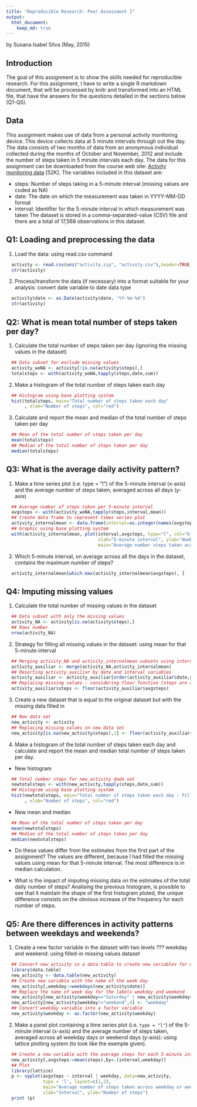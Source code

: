 ```yaml
---
title: "Reproducible Research: Peer Assessment 1"
output: 
  html_document:
    keep_md: true
---
```

by Susana Isabel Silva (May, 2015)

## Introduction

The goal of this assignment is to show the skills needed for reproducible research. For this assignment, I have to write a single R markdown document, that will be processed by knitr and transformed into an HTML file, that have the answers for the questions detailed in the sections below (Q1-Q5).


## Data

This assignment makes use of data from a personal activity monitoring device. This device collects data at 5 minute intervals through out the day. The data consists of two months of data from an anonymous individual collected during the months of October and November, 2012 and include the number of steps taken in 5 minute intervals each day. The data for this assignment can be downloaded from the course web site: [Activity monitoring data](https://d396qusza40orc.cloudfront.net/repdata%2Fdata%2Factivity.zip) [52K]. The variables included in this dataset are:

* steps: Number of steps taking in a 5-minute interval (missing values are coded as NA)
* date: The date on which the measurement was taken in YYYY-MM-DD format
* interval: Identifier for the 5-minute interval in which measurement was taken The dataset is stored in a comma-separated-value (CSV) file and there are a total of 17,568 observations in this dataset.


## Q1: Loading and preprocessing the data

1. Load the data: using read.csv command
```r
  activity <- read.csv(unz("activity.zip", "activity.csv"),header=TRUE)
  str(activity)
```

2. Process/transform the data (if necessary) into a format suitable for your analysis: 
convert date variable to date data type
```r
  activity$date <- as.Date(activity$date, '%Y-%m-%d')
  str(activity)
```


## Q2: What is mean total number of steps taken per day?

1. Calculate the total number of steps taken per day (ignoring the missing values in the dataset)
```r
  ## Data subset for exclude missing values
  activity_woNA <- activity[!is.na(activity$steps),]
  totalsteps <- with(activity_woNA,tapply(steps,date,sum))  
```

2. Make a histogram of the total number of steps taken each day
```r
  ## Histogram using base plotting system
  hist(totalsteps, main="Total number of steps taken each day"
       , xlab="Number of steps", col="red")  
```

3. Calculate and report the mean and median of the total number of steps taken per day
```r
  ## Mean of the total number of steps taken per day
  mean(totalsteps)
  ## Median of the total number of steps taken per day
  median(totalsteps)
```


## Q3: What is the average daily activity pattern?

1. Make a time series plot (i.e. type = "l") of the 5-minute interval (x-axis) and the average number of steps taken, averaged across all days (y-axis)
```r
  ## Average number of steps taken per 5-minute interval
  avgsteps <- with(activity_woNA,tapply(steps,interval,mean))
  ## Create data frame to represent times series plot
  activity_internalmean <- data.frame(interval=as.integer(names(avgsteps)),avgsteps)
  ## Graphic using base plotting system
  with(activity_internalmean, plot(interval,avgsteps, type="l", col="blue",
                                   xlab="5-minute interval", ylab="Number steps",
                                   main="Average number steps taken across all days"))
```

2. Which 5-minute interval, on average across all the days in the dataset, contains the maximum number of steps?
```r
  activity_internalmean[which.max(activity_internalmean$avgsteps), ]
```

## Q4: Imputing missing values

1. Calculate the total number of missing values in the dataset
```r
  ## Data subset with only the missing values
  activity_NA <- activity[is.na(activity$steps),]
  ## Rows number
  nrow(activity_NA)
```

2. Strategy for filling all missing values in the dataset: using mean for that 5-minute interval
```r
  ## Merging activity_NA and activity_internalmean subsets using internalmean
  activity_auxiliar <- merge(activity_NA,activity_internalmean)
  ## Resorting activity_auxiliar by date and interval variables
  activity_auxiliar <- activity_auxiliar[order(activity_auxiliar$date,activity_auxiliar$interval),]
  ## Replacing missing values - considering floor function (steps are a integer variable)
  activity_auxiliar$steps <- floor(activity_auxiliar$avgsteps)
```

3. Create a new dataset that is equal to the original dataset but with the missing data filled in
```r
  ## New data set
  new_activity <- activity
  ## Replacing missing values on new data set
  new_activity[is.na(new_activity$steps),1] <- floor(activity_auxiliar$steps)
```

4. Make a histogram of the total number of steps taken each day and calculate and report the mean and median total number of steps taken per day. 
* New histogram
```r
  ## Total number steps for new_activity dada set
  newtotalsteps <- with(new_activity,tapply(steps,date,sum))
  ## Histogram using base plotting system
  hist(newtotalsteps, main="Total number of steps taken each day - Filling missing values"
       , xlab="Number of steps", col="red")  
```

* New mean and median
```r
  ## Mean of the total number of steps taken per day
  mean(newtotalsteps)
  ## Median of the total number of steps taken per day
  median(newtotalsteps)
```

* Do these values differ from the estimates from the first part of the assignment? The values are different, because I had filled the missing values using mean for that 5-minute interval. The most difference is in median calculation.

* What is the impact of imputing missing data on the estimates of the total daily number of steps? Analising the previous histogram, is possible to see that it maintain the shape of the first histogram ploted, the unique difference consists on the obvious increase of the frequency for each number of steps.


## Q5: Are there differences in activity patterns between weekdays and weekends?

1. Create a new factor variable in the dataset with two levels ??? weekday and weekend: using filled-in missing values dataset
```r
  ## Convert new_activity in a data.table to create new variables for weekdays
  library(data.table)
  new_activity <- data.table(new_activity)
  ## Create new variable with the name of the week day
  new_activity[,weekday:=weekdays(new_activity$date)]
  ## Replace the name of week day for the labels weekday and weekend
  new_activity[new_activity$weekday=="Saturday" | new_activity$weekday=="Sunday",4] <- "weekend"
  new_activity[new_activity$weekday!="weekend",4] <- "weekday"
  ## Convert weekday variable into a factor variable
  new_activity$weekday <- as.factor(new_activity$weekday)
```

2. Make a panel plot containing a time series plot (i.e. `type = "l"`) of the 5-minute interval (x-axis) and the average number of steps taken, averaged across all weekday days or weekend days (y-axis): using lattice plotting system (to look like the exemple given).
```r
  ## Create a new variable with the average steps for each 5-minute interval and weekday variable
  new_activity[,avgsteps:=mean(steps),by=.(interval,weekday)]
  ## Plot
  library(lattice)
  p <- xyplot(avgsteps ~ interval | weekday, data=new_activity, 
              type = 'l', layout=c(1,2),
              main="Average number of steps taken across weekday or weekend days",
              xlab="Interval", ylab="Number of steps")
  print (p) 
```